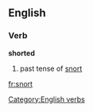 ==English==
=== Verb ===
[[Category:English verbs]]
'''shorted'''
#past tense of [[snort]]

[[fr:snort]]